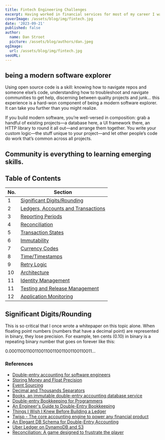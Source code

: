 ```yaml
---
title: Fintech Engineering Challenges
excerpt: Having worked in financial services for most of my career I want to share some the software engineering challenges that are associated with tracking and moving money digitally. Most of these lessons have been learned the hard way. Hopefully they will be useful to anyone moving into the fintech space.
coverImage: /assets/blog/img/fintech.jpg
date: '2023-09-21'
published: false
author:
  name: Dan Stroot
  picture: /assets/blog/authors/dan.jpeg
ogImage:
  url: /assets/blog/img/fintech.jpg
seoURL:
---
```


## being a modern software explorer

Using open source code is a skill: knowing how to navigate repos and someone else’s code, understanding how to troubleshoot and navigate communities to get help, discerning between quality projects and junk… this experience is a hard-won component of being a modern software explorer. It can take you further than you might realize.

If you build modern software, you’re well-versed in composition: grab a handful of existing projects—a database here, a UI framework there, an HTTP library to round it all out—and arrange them together. You write your custom logic—the stuff unique to your project—and let other people’s code do work that’s common across all projects.

## Community is everything to learning emerging skills.

## Table of Contents

<div className="px-2 w-full md:w-2/3 xl:w-1/2 overflow-x-auto">

| No. | Section                                  |
| --- | ---------------------------------------- |
| 1   | [Significant Digits/Rounding](#1)        |
| 2   | [Ledgers, Accounts and Transactions](#2) |
| 3   | [Reporting Periods](#reporting-periods)  |
| 4   | [Reconciliation](#4)                     |
| 5   | [Transaction States](#5)                 |
| 6   | [Immutability](#6)                       |
| 7   | [Currency Codes](#7)                     |
| 8   | [Time/Timestamps](#8)                    |
| 9   | [Retry Logic](#9)                        |
| 10  | [Architecture](#10)                      |
| 11  | [Identity Management](#11)               |
| 11  | [Testing and Release Management](#12)    |
| 12  | [Application Monitoring](#13)            |

</div>

## <a name='1'></a>Significant Digits/Rounding

This is so critical that I once wrote a whitepaper on this topic alone. When floating point numbers (numbers that have a decimal point) are represented in binary, they lose precision. For example, ten cents (0.10) in binary is a repeating binary number that goes on forever like this:

<div className="overflow-x-auto text-sm">
  0.0001100110011001100110011001100110011...
</div>

### References

- [Double-entry accounting for software engineers](https://www.balanced.software/double-entry-bookkeeping-for-programmers/)
- [Storing Money and Float Precision](https://lashewi.medium.com/storing-currency-values-and-float-precision-99029c1e8b71)
- [Event Sourcing](https://martinfowler.com/eaaDev/EventSourcing.html)
- [Decimal and Thousands Separators](https://docs.oracle.com/cd/E19455-01/806-0169/overview-9/index.html)
- [Books, an immutable double-entry accounting database service](https://developer.squareup.com/blog/books-an-immutable-double-entry-accounting-database-service/)
- [Double-entry Bookkeeping for Programmers](https://dev.to/kallmanation/double-entry-bookkeeping-for-programmers-3ok9)
- [An Engineer's Guide to Double-Entry Bookkeeping](https://anvil.works/blog/double-entry-accounting-for-engineers)
- [Things I Wish I Knew Before Building a Ledger](https://www.andriosrobert.com/p/things-i-wish-i-knew-before-building)
- [Twisp - The core accounting engine to power any financial product](https://www.twisp.com)
- [An Elegant DB Schema for Double-Entry Accounting](https://blog.journalize.io/posts/an-elegant-db-schema-for-double-entry-accounting/)
- [Uber Ledger on DynamoDB and S3](https://www.youtube.com/watch?v=iN6mhI5hFt4&t=45s)
- [Reconciliation: A game designed to frustrate the player](https://www.bitsaboutmoney.com/archive/a-game-that-intentionally-frustrates-the-player/)
